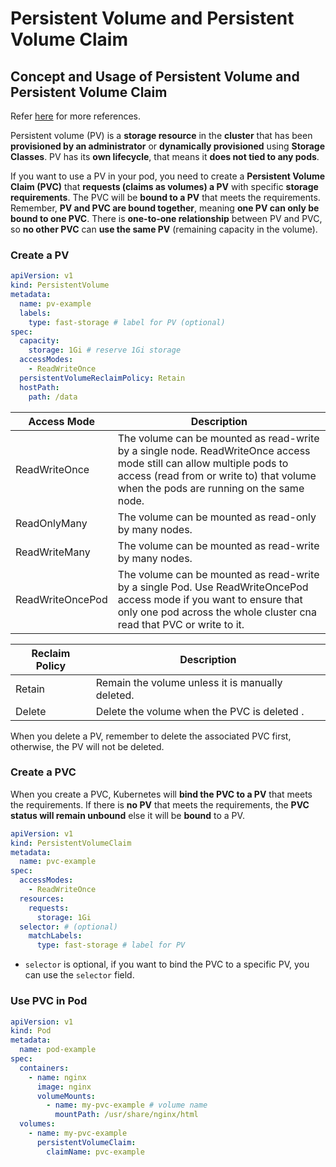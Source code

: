 # Persistent Volume and Persistent Volume Claim

## Concept and Usage of Persistent Volume and Persistent Volume Claim

Refer [here](https://kubernetes.io/docs/concepts/storage/persistent-volumes/) for more references.

Persistent volume (PV) is a **storage resource** in the **cluster** that has been **provisioned by an administrator** or **dynamically provisioned** using **Storage Classes**. PV has its **own lifecycle**, that means it **does not tied to any pods**.

If you want to use a PV in your pod, you need to create a **Persistent Volume Claim (PVC)** that **requests (claims as volumes) a PV** with specific **storage requirements**. The PVC will be **bound to a PV** that meets the requirements. Remember, **PV and PVC are bound together**, meaning **one PV can only be bound to one PVC**. There is **one-to-one relationship** between PV and PVC, so **no other PVC** can **use the same PV** (remaining capacity in the volume).

<Steps>

### Create a PV

```yaml filename="pv.yaml"
apiVersion: v1
kind: PersistentVolume
metadata:
  name: pv-example
  labels:
    type: fast-storage # label for PV (optional)
spec:
  capacity:
    storage: 1Gi # reserve 1Gi storage
  accessModes:
    - ReadWriteOnce
  persistentVolumeReclaimPolicy: Retain
  hostPath:
    path: /data
```

| Access Mode | Description |
| --- | --- |
| ReadWriteOnce | The volume can be mounted as read-write by a single node. ReadWriteOnce access mode still can allow multiple pods to access (read from or write to) that volume when the pods are running on the same node. |
| ReadOnlyMany | The volume can be mounted as read-only by many nodes. |
| ReadWriteMany | The volume can be mounted as read-write by many nodes. |
| ReadWriteOncePod | The volume can be mounted as read-write by a single Pod. Use ReadWriteOncePod access mode if you want to ensure that only one pod across the whole cluster cna read that PVC or write to it. | 

| Reclaim Policy | Description |
| --- | --- |
| Retain | Remain the volume unless it is manually deleted. |
| Delete | Delete the volume when the PVC is deleted . | 

When you delete a PV, remember to delete the associated PVC first, otherwise, the PV will not be deleted.

### Create a PVC

When you create a PVC, Kubernetes will **bind the PVC to a PV** that meets the requirements. If there is **no PV** that meets the requirements, the **PVC status will remain unbound** else it will be **bound** to a PV.

```yaml filename="pvc.yaml"
apiVersion: v1
kind: PersistentVolumeClaim
metadata:
  name: pvc-example
spec:
  accessModes:
    - ReadWriteOnce
  resources:
    requests:
      storage: 1Gi
  selector: # (optional)
    matchLabels:
      type: fast-storage # label for PV 
```
- `selector` is optional, if you want to bind the PVC to a specific PV, you can use the `selector` field.

### Use PVC in Pod

```yaml filename="pod.yaml"
apiVersion: v1
kind: Pod
metadata:
  name: pod-example
spec:
  containers:
    - name: nginx
      image: nginx
      volumeMounts:
        - name: my-pvc-example # volume name
          mountPath: /usr/share/nginx/html
  volumes:
    - name: my-pvc-example
      persistentVolumeClaim:
        claimName: pvc-example
```

</Steps>
